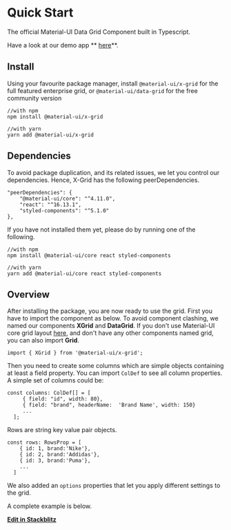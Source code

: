 
# Quick Start
<Meta title="1. Docs/1. Quick Start" component={XGrid} />

The official Material-UI Data Grid Component built in Typescript.

Have a look at our demo app ** [here](https://muix-preview.netlify.app/#/grid)**.

## Install

Using your favourite package manager, install `@material-ui/x-grid` for the full featured enterprise grid, or `@material-ui/data-grid` for the free community version

```shell script
//with npm
npm install @material-ui/x-grid

//with yarn
yarn add @material-ui/x-grid
```

## Dependencies
To avoid package duplication, and its related issues, we let you control our dependencies.
Hence, X-Grid has the following peerDependencies.
```
"peerDependencies": {
    "@material-ui/core": "^4.11.0",
    "react": "^16.13.1",
    "styled-components": "^5.1.0"
},
```
If you have not installed them yet, please do by running one of the following.
```shell script
//with npm
npm install @material-ui/core react styled-components

//with yarn
yarn add @material-ui/core react styled-components
```

## Overview

After installing the package, you are now ready to use the grid.
First you have to import the component as below.
To avoid component clashing, we named our components **XGrid** and **DataGrid**.
If you don't use Material-UI core grid layout <a href='https://material-ui.com/components/grid/'>here</a>, and don't have any other components named grid, you can also import **Grid**.

`import { XGrid } from '@material-ui/x-grid';`

Then you need to create some columns which are simple objects containing at least a field property.
You can import `ColDef` to see all column properties.
A simple set of columns could be:

```tsx
const columns: ColDef[] = [
     { field: "id", width: 80},
     { field: "brand", headerName:  'Brand Name', width: 150}
     ...
  ];
```

Rows are string key value pair objects.

```tsx
const rows: RowsProp = [
    { id: 1, brand:'Nike'},
    { id: 2, brand:'Addidas'},
    { id: 3, brand:'Puma'},
    ...
  ]
```

We also added an `options` properties that let you apply different settings to the grid.

A complete example is below.

<QuickStartDemo />




**[Edit in Stackblitz](https://stackblitz.com/edit/x-grid-overview-demo)**
